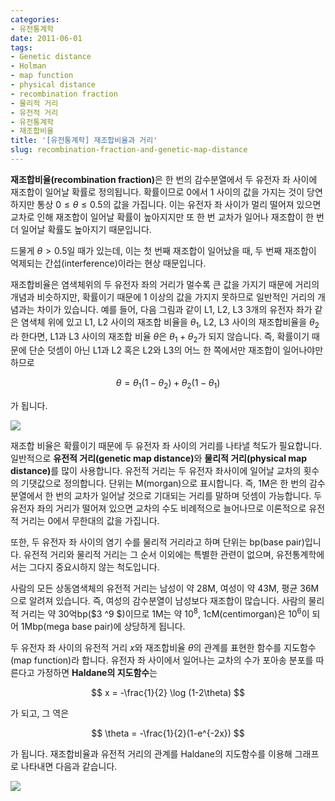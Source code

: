 ```yaml
---
categories:
- 유전통계학
date: 2011-06-01
tags:
- Genetic distance
- Holman
- map function
- physical distance
- recombination fraction
- 물리적 거리
- 유전적 거리
- 유전통계학
- 재조합비율
title: '[유전통계학] 재조합비율과 거리'
slug: recombination-fraction-and-genetic-map-distance
---
```


**재조합비율(recombination fraction)**은 한 번의 감수분열에서 두 유전자 좌 사이에 재조합이 일어날 확률로 정의됩니다. 확률이므로 0에서 1 사이의 값을 가지는 것이 당연하지만 통상 $0 \leq \theta \leq 0.5$의 값을 가집니다. 이는 유전자 좌 사이가 멀리 떨어져 있으면 교차로 인해 재조합이 일어날 확률이 높아지지만 또 한 번 교차가 일어나 재조합이 한 번 더 일어날 확률도 높아지기 때문입니다.

드물게 $\theta \gt 0.5$일 때가 있는데, 이는 첫 번째 재조합이 일어났을 때, 두 번째 재조합이 억제되는 간섭(interference)이라는 현상 때문입니다.  
  
재조합비율은 염색체위의 두 유전자 좌의 거리가 멀수록 큰 값을 가지기 때문에 거리의 개념과 비슷하지만, 확률이기 때문에 1 이상의 값을 가지지 못하므로 일반적인 거리의 개념과는 차이가 있습니다. 예를 들어, 다음 그림과 같이 L1, L2, L3 3개의 유전자 좌가 같은 염색체 위에 있고 L1, L2 사이의 재조합 비율을 $\theta_1$, L2, L3 사이의 재조합비율을 $\theta_2$라 한다면, L1과 L3 사이의 재조합 비율 $\theta$은 $\theta_1 + \theta_2$가 되지 않습니다. 즉, 확률이기 때문에 단순 덧셈이 아닌 L1과 L2 혹은 L2와 L3의 어느 한 쪽에서만 재조합이 일어나야만 하므로  

$$ 
\theta = \theta_1 (1-\theta_2) + \theta_2 (1-\theta_1)    
$$

가 됩니다.  

![](/images/2011-06-01-fig1.png)

재조합 비율은 확률이기 때문에 두 유전자 좌 사이의 거리를 나타낼 척도가 필요합니다. 일반적으로 **유전적 거리(genetic map distance)**와 **물리적 거리(physical map distance)**를 많이 사용합니다. 유전적 거리는 두 유전자 좌사이에 일어날 교차의 횟수의 기댓값으로 정의합니다. 단위는 M(morgan)으로 표시합니다. 즉, 1M은 한 번의 감수분열에서 한 번의 교차가 일어날 것으로 기대되는 거리를 말하며 덧셈이 가능합니다. 두 유전자 좌의 거리가 떨어져 있으면 교차의 수도 비례적으로 늘어나므로 이론적으로 유전적 거리는 0에서 무한대의 값을 가집니다.

또한, 두 유전자 좌 사이의 염기 수를 물리적 거리라고 하며 단위는 bp(base pair)입니다. 유전적 거리와 물리적 거리는 그 순서 이외에는 특별한 관련이 없으며, 유전통계학에서는 그다지 중요시하지 않는 척도입니다.

사람의 모든 상동염색체의 유전적 거리는 남성이 약 28M, 여성이 약 43M, 평균 36M으로 알려져 있습니다. 즉, 여성의 감수분열이 남성보다 재조합이 많습니다. 사람의 물리적 거리는 약 30억bp($3 \times 10^9 $)이므로 1M는 약 $10^8$, 1cM(centimorgan)은 $10^6$이 되어 1Mbp(mega base pair)에 상당하게 됩니다.

두 유전자 좌 사이의 유전적 거리 $x$와 재조합비율 $\theta$의 관계를 표현한 함수를 지도함수(map function)라 합니다. 유전자 좌 사이에서 일어나는 교차의 수가 포아송 분포를 따른다고 가정하면 **Haldane의 지도함수**는 

$$ 
x = -\frac{1}{2} \log (1-2\theta)  
$$ 

가 되고, 그 역은  

$$  
\theta = -\frac{1}{2}(1-e^{-2x})    
$$

가 됩니다. 재조합비율과 유전적 거리의 관계를 Haldane의 지도함수를 이용해 그래프로 나타내면 다음과 같습니다.

![](/images/2011-06-01-fig2.png)